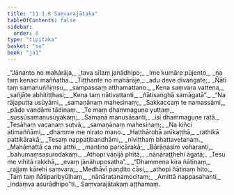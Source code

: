 ```yaml
---
title: "11.1.8 Saṃvarajātaka"
tableOfContents: false
sidebar:
  order: 8
type: "tipitaka"
basket: "su"
book: "ja1"
---
```



<DynamicBreadcrumb />

<Division number="97" book="ja1">

<Paragraph number="2210" type="verses" book="ja1">
_“Jānanto no mahārāja,_  
_tava sīlaṃ janādhipo;_  
_Ime kumāre pūjento,_  
_na taṃ kenaci maññatha._  

</Paragraph>

</Division>
<Division number="98" book="ja1">

<Paragraph number="2211" type="verses" book="ja1">
_Tiṭṭhante no mahārāje,_  
_adu deve divaṅgate;_  
_Ñātī taṃ samanuññiṃsu,_  
_sampassaṃ atthamattano._  

</Paragraph>

</Division>
<Division number="99" book="ja1">

<Paragraph number="2212" type="verses" book="ja1">
_Kena saṃvara vattena,_  
_sañjāte abhitiṭṭhasi;_  
_Kena taṃ nātivattanti,_  
_ñātisaṅghā samāgatā”._  

</Paragraph>

</Division>
<Division number="100" book="ja1">

<Paragraph number="2213" type="verses" book="ja1">
_“Na rājaputta usūyāmi,_  
_samaṇānaṃ mahesinaṃ;_  
_Sakkaccaṃ te namassāmi,_  
_pāde vandāmi tādinaṃ._  

</Paragraph>

</Division>
<Division number="101" book="ja1">

<Paragraph number="2214" type="verses" book="ja1">
_Te maṃ dhammaguṇe yuttaṃ,_  
_sussūsamanusūyakaṃ;_  
_Samaṇā manusāsanti,_  
_isī dhammaguṇe ratā._  

</Paragraph>

</Division>
<Division number="102" book="ja1">

<Paragraph number="2215" type="verses" book="ja1">
_Tesāhaṃ vacanaṃ sutvā,_  
_samaṇānaṃ mahesinaṃ;_  
_Na kiñci atimaññāmi,_  
_dhamme me nirato mano._  

</Paragraph>

</Division>
<Division number="103" book="ja1">

<Paragraph number="2216" type="verses" book="ja1">
_Hatthārohā anīkaṭṭhā,_  
_rathikā pattikārakā;_  
_Tesaṃ nappaṭibandhāmi,_  
_niviṭṭhaṃ bhattavetanaṃ._  

</Paragraph>

</Division>
<Division number="104" book="ja1">

<Paragraph number="2217" type="verses" book="ja1">
_Mahāmattā ca me atthi,_  
_mantino paricārakā;_  
_Bārāṇasiṃ voharanti,_  
_bahumaṃsasurodakaṃ._  

</Paragraph>

</Division>
<Division number="105" book="ja1">

<Paragraph number="2218" type="verses" book="ja1">
_Athopi vāṇijā phītā,_  
_nānāraṭṭhehi āgatā;_  
_Tesu me vihitā rakkhā,_  
_evaṃ jānāhuposatha”._  

</Paragraph>

</Division>
<Division number="106" book="ja1">

<Paragraph number="2219" type="verses" book="ja1">
_“Dhammena kira ñātīnaṃ,_  
_rajjaṃ kārehi saṃvara;_  
_Medhāvī paṇḍito cāsi,_  
_athopi ñātinaṃ hito._  

</Paragraph>

</Division>
<Division number="107" book="ja1">

<Paragraph number="2220" type="verses" book="ja1">
_Taṃ taṃ ñātiparibyūḷhaṃ,_  
_nānāratanamocitaṃ;_  
_Amittā nappasahanti,_  
_indaṃva asurādhipo”ti._  


</Paragraph>
</Division>

<Paragraph number="2221" type="center" book="ja1">
Saṃvarajātakaṃ aṭṭhamaṃ.
</Paragraph>
